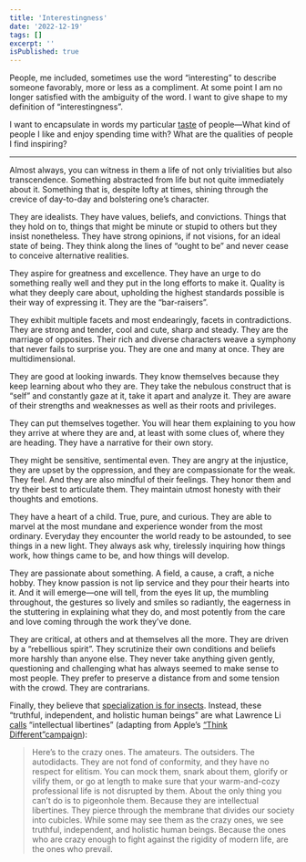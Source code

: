 ```yaml
---
title: 'Interestingness'
date: '2022-12-19'
tags: []
excerpt: ''
isPublished: true
---
```


People, me included, sometimes use the word “interesting” to describe someone favorably, more or less as a compliment. At some point I am no longer satisfied with the ambiguity of the word. I want to give shape to my definition of “interestingness”.

I want to encapsulate in words my particular [taste](/blog/taste) of people—What kind of people I like and enjoy spending time with? What are the qualities of people I find inspiring?

***

Almost always, you can witness in them a life of not only trivialities but also transcendence. Something abstracted from life but not quite immediately about it. Something that is, despite lofty at times, shining through the crevice of day-to-day and bolstering one’s character.

They are idealists. They have values, beliefs, and convictions. Things that they hold on to, things that might be minute or stupid to others but they insist nonetheless. They have strong opinions, if not visions, for an ideal state of being. They think along the lines of “ought to be” and never cease to conceive alternative realities.

They aspire for greatness and excellence. They have an urge to do something really well and they put in the long efforts to make it. Quality is what they deeply care about, upholding the highest standards possible is their way of expressing it. They are the “bar-raisers”.

They exhibit multiple facets and most endearingly, facets in contradictions. They are strong and tender, cool and cute, sharp and steady. They are the marriage of opposites. Their rich and diverse characters weave a symphony that never fails to surprise you. They are one and many at once. They are multidimensional.

They are good at looking inwards. They know themselves because they keep learning about who they are. They take the nebulous construct that is “self” and constantly gaze at it, take it apart and analyze it. They are aware of their strengths and weaknesses as well as their roots and privileges. 

They can put themselves together. You will hear them explaining to you how they arrive at where they are and, at least with some clues of, where they are heading. They have a narrative for their own story.

They might be sensitive, sentimental even. They are angry at the injustice, they are upset by the oppression, and they are compassionate for the weak. They feel. And they are also mindful of their feelings. They honor them and try their best to articulate them. They maintain utmost honesty with their thoughts and emotions.

They have a heart of a child. True, pure, and curious. They are able to marvel at the most mundane and experience wonder from the most ordinary. Everyday they encounter the world ready to be astounded, to see things in a new light. They always ask why, tirelessly inquiring how things work, how things came to be, and how things will develop. 

They are passionate about something. A field, a cause, a craft, a niche hobby. They know passion is not lip service and they pour their hearts into it. And it will emerge—one will tell, from the eyes lit up, the mumbling throughout, the gestures so lively and smiles so radiantly, the eagerness in the stuttering in explaining what they do, and most potently from the care and love coming through the work they’ve done.

They are critical, at others and at themselves all the more. They are driven by a “rebellious spirit”. They scrutinize their own conditions and beliefs more harshly than anyone else. They never take anything given gently, questioning and challenging what has always seemed to make sense to most people. They prefer to preserve a distance from and some tension with the crowd. They are contrarians. 

Finally, they believe that [specialization is for insects](https://en.wikipedia.org/wiki/Competent_man). Instead, these “truthful, independent, and holistic human beings” are what Lawrence Li [calls](https://blog.yitianshijie.net/2017/07/27/what-ipn-is-about/) “intellectual libertines” (adapting from Apple’s [“Think Different”campaign](https://www.youtube.com/watch?v=GEPhLqwKo6g)):

> Here’s to the crazy ones. The amateurs. The outsiders. The autodidacts. They are not fond of conformity, and they have no respect for elitism. You can mock them, snark about them, glorify or vilify them, or go at length to make sure that your warm-and-cozy professional life is not disrupted by them. About the only thing you can’t do is to pigeonhole them. Because they are intellectual libertines. They pierce through the membrane that divides our society into cubicles. While some may see them as the crazy ones, we see truthful, independent, and holistic human beings. Because the ones who are crazy enough to fight against the rigidity of modern life, are the ones who prevail.